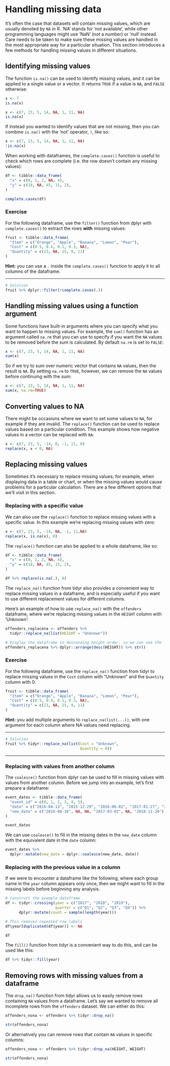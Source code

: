 # Handling missing data

It's often the case that datasets will contain missing values, which are usually denoted by `NA` in R. 'NA' stands for 'not available', while other programming languages might use 'NaN' (not a number) or 'null' instead. Care needs to be taken to make sure these missing values are handled in the most appropriate way for a particular situation. This section introduces a few methods for handling missing values in different situations.


## Identifying missing values

The function `is.na()` can be used to identify missing values, and it can be applied to a single value or a vector. It returns `TRUE` if a value is `NA`, and `FALSE` otherwise:

```r
x <- 7
is.na(x)

x <- c(7, 23, 5, 14, NA, 1, 11, NA)
is.na(x)
```

If instead you wanted to identify values that are not missing, then you can combine `is.na()` with the 'not' operator, `!`, like so:
```r
x <- c(7, 23, 5, 14, NA, 1, 11, NA)
!is.na(x)
```

When working with dataframes, the `complete.cases()` function is useful to check which rows are complete (i.e. the row doesn't contain any missing values):
```r
df <- tibble::data_frame(
  "x" = c(0, 1, 2, NA, 4),
  "y" = c(18, NA, 45, 15, 2),
)

complete.cases(df)
```

### Exercise

For the following dataframe, use the `filter()` function from dplyr with `complete.cases()` to extract the rows **with** missing values:
```r
fruit <- tibble::data_frame(
  "Item" = c("Orange", "Apple", "Banana", "Lemon", "Pear"),
  "Cost" = c(0.5, 0.4, 0.1, 0.3, NA),
  "Quantity" = c(23, NA, 15, 9, 11)
)
```
**Hint:** you can use a `.` inside the `complete.cases()` function to apply it to all columns of the dataframe.

---

```r
# Solution
fruit %>% dplyr::filter(!complete.cases(.))
```


## Handling missing values using a function argument

Some functions have built-in arguments where you can specify what you want to happen to missing values. For example, the `sum()` function has an argument called `na.rm` that you can use to specify if you want the `NA` values to be removed before the sum is calculated. By default `na.rm` is set to `FALSE`:

```r
x <- c(7, 23, 5, 14, NA, 1, 11, NA)
sum(x)
```

So if we try to sum over numeric vector that contains `NA` values, then the result is `NA`. By setting `na.rm` to `TRUE`, however, we can remove the `NA` values before continuing with the sum:

```r
x <- c(7, 23, 5, 14, NA, 1, 11, NA)
sum(x, na.rm=TRUE)
```


## Converting values to NA

There might be occasions where we want to set some values to `NA`, for example if they are invalid. The `replace()` function can be used to replace values based on a particular condition. This example shows how negative values in a vector can be replaced with `NA`:

```r
x <- c(7, 23, 5, -14, 0, -1, 11, 0)
replace(x, x < 0, NA)
```


## Replacing missing values

Sometimes it's necessary to replace missing values; for example, when displaying data in a table or chart, or when the missing values would cause problems for a particular calculation. There are a few different options that we'll visit in this section.


### Replacing with a specific value

We can also use the `replace()` function to replace missing values with a specific value. In this example we're replacing missing values with zero:

```r
x <- c(7, 23, 5, -14, NA, -1, 11,NA)
replace(x, is.na(x), 0)
```

The `replace()` function can also be applied to a whole dataframe, like so:

```r
df <- tibble::data_frame(
  "x" = c(0, 1, 2, NA, 4),
  "y" = c(18, NA, 45, 15, 2),
)

df %>% replace(is.na(.), 0)
```

The `replace_na()` function from tidyr also provides a convenient way to replace missing values in a dataframe, and is especially useful if you want to use different replacement values for different columns.

Here's an example of how to use `replace_na()` with the `offenders` dataframe, where we're replacing missing values in the `HEIGHT` column with 'Unknown':
```r
offenders_replacena <- offenders %>%
  tidyr::replace_na(list(HEIGHT = "Unknown"))

# Display the dataframe in descending height order, so we can see the 'Unknown' values
offenders_replacena %>% dplyr::arrange(desc(HEIGHT)) %>% str()
```

### Exercise

For the following dataframe, use the `replace_na()` function from tidyr to replace missing values in the `Cost` column with "Unknown" and the `Quantity` column with 0.
```r
fruit <- tibble::data_frame(
  "Item" = c("Orange", "Apple", "Banana", "Lemon", "Pear"),
  "Cost" = c(0.5, 0.4, 0.1, 0.3, NA),
  "Quantity" = c(23, NA, 15, 9, 11)
)
```
**Hint:** you add multiple arguments to `replace_na(list(...))`, with one argument for each column where NA values need replacing.

---

```r
# Solution
fruit %>% tidyr::replace_na(list(Cost = "Unknown",
                                 Quantity = 0))
```

---

### Replacing with values from another column

The `coalesce()` function from dplyr can be used to fill in missing values with values from another column. Before we jump into an example, let's first prepare a dataframe:

```r
event_dates <- tibble::data_frame(
  "event_id" = c(0, 1, 2, 3, 4, 5),
  "date" = c("2016-04-13", "2015-12-29", "2016-06-02", "2017-01-27", "2015-10-21", "2018-03-15"),
  "new_date" = c("2016-08-16", NA, NA, "2017-03-02", NA, "2018-11-20")
)

event_dates
```

We can use `coalesce()` to fill in the missing dates in the `new_date` column with the equivalent date in the `date` column:

```r
event_dates %>%
  dplyr::mutate(new_date = dplyr::coalesce(new_date, date))
```

### Replacing with the previous value in a column

If we were to encounter a dataframe like the following, where each group name in the `year` column appears only once, then we might want to fill in the missing labels before beginning any analysis.

```r
# Construct the example dataframe
df <- tidyr::crossing(year = c("2017", "2018", "2019"),
                      quarter = c("Q1", "Q2", "Q3", "Q4")) %>%
      dplyr::mutate(count = sample(length(year)))

# This removes repeated row labels
df$year[duplicated(df$year)] <- NA

df
```

The `fill()` function from tidyr is a convenient way to do this, and can be used like this:

```r
df %>% tidyr::fill(year)
```

## Removing rows with missing values from a dataframe

The `drop_na()` function from tidyr allows us to easily remove rows containing `NA` values from a dataframe. Let's say we wanted to remove all incomplete rows from the `offenders` dataset. We can either do this:
```r
offenders_nona <- offenders %>% tidyr::drop_na()

str(offenders_nona)
```
Or alternatively you can remove rows that contain `NA` values in specific columns:
```r
offenders_nona <- offenders %>% tidyr::drop_na(HEIGHT, WEIGHT)

str(offenders_nona)
```
